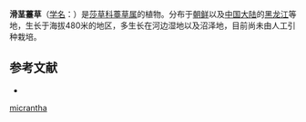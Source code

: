 {{Speciesbox
| name = 滑茎薹草
| status = 
| status_system = 
| image =
| genus = Carex
| species = micrantha
| authority = Kükenth.
}}

'''滑茎薹草'''（[[学名|学名]]：{{lang|la|''Carex micrantha''}}）是[[莎草科|莎草科]][[薹草属|薹草属]]的植物。分布于[[朝鲜|朝鲜]]以及[[中国大陆|中国大陆]]的[[黑龙江|黑龙江]]等地，生长于海拔480米的地区，多生长在河边湿地以及沼泽地，目前尚未由人工引种栽培。

== 参考文献 ==
<div class="references-small">
* {{cite web| url =http://www.bioinfo.cn/db05/KmzwSpecies.php?action=view&id=5878| title =滑茎薹草| work =《中国高等植物数据库全库》| publisher =中国科学院微生物研究所| author =昆明植物研究所| accessdate =2009-02-24| deadurl =yes| archiveurl =https://web.archive.org/web/20160305103259/http://www.bioinfo.cn/db05/KmzwSpecies.php?action=view&id=5878| archivedate =2016-03-05}}
</div>
{{Taxonbar|from=Q8803902}}

{{DEFAULTSORT:Carex micrantha}}
[[Category:薹草属|micrantha]]


{{Carex-stub}}